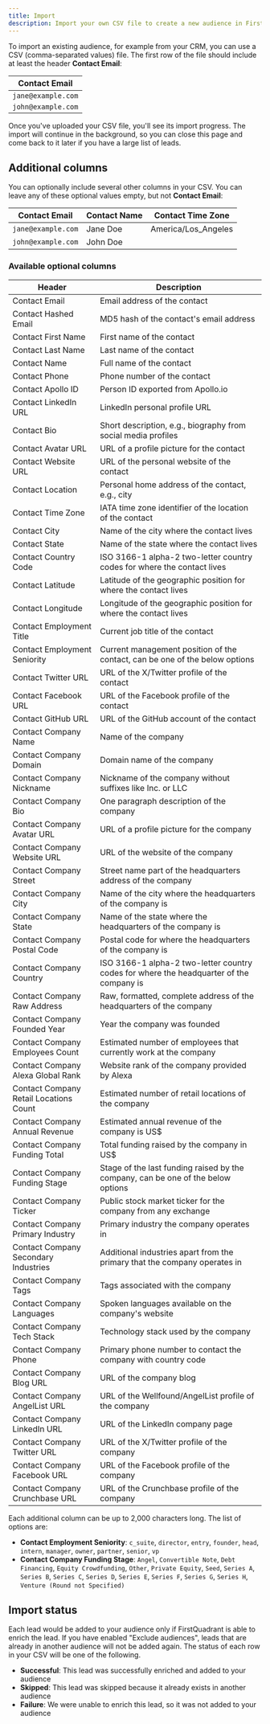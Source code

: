 ```yaml
---
title: Import
description: Import your own CSV file to create a new audience in FirstQuadrant.
---
```


To import an existing audience, for example from your CRM, you can use a CSV (comma-separated values) file. The first row of the file should include at least the header **Contact Email**:

| Contact Email      |
| ------------------ |
| `jane@example.com` |
| `john@example.com` |

Once you've uploaded your CSV file, you'll see its import progress. The import will continue in the background, so you can close this page and come back to it later if you have a large list of leads.

## Additional columns

You can optionally include several other columns in your CSV. You can leave any of these optional values empty, but not **Contact Email**:

| Contact Email      | Contact Name | Contact Time Zone   |
| ------------------ | ------------ | ------------------- |
| `jane@example.com` | Jane Doe     | America/Los_Angeles |
| `john@example.com` | John Doe     |

### Available optional columns

| Header                                 | Description                                                                             |
| -------------------------------------- | --------------------------------------------------------------------------------------- |
| Contact Email                          | Email address of the contact                                                            |
| Contact Hashed Email                   | MD5 hash of the contact's email address                                                 |
| Contact First Name                     | First name of the contact                                                               |
| Contact Last Name                      | Last name of the contact                                                                |
| Contact Name                           | Full name of the contact                                                                |
| Contact Phone                          | Phone number of the contact                                                             |
| Contact Apollo ID                      | Person ID exported from Apollo.io                                                       |
| Contact LinkedIn URL                   | LinkedIn personal profile URL                                                           |
| Contact Bio                            | Short description, e.g., biography from social media profiles                           |
| Contact Avatar URL                     | URL of a profile picture for the contact                                                |
| Contact Website URL                    | URL of the personal website of the contact                                              |
| Contact Location                       | Personal home address of the contact, e.g., city                                        |
| Contact Time Zone                      | IATA time zone identifier of the location of the contact                                |
| Contact City                           | Name of the city where the contact lives                                                |
| Contact State                          | Name of the state where the contact lives                                               |
| Contact Country Code                   | ISO 3166-1 alpha-2 two-letter country codes for where the contact lives                 |
| Contact Latitude                       | Latitude of the geographic position for where the contact lives                         |
| Contact Longitude                      | Longitude of the geographic position for where the contact lives                        |
| Contact Employment Title               | Current job title of the contact                                                        |
| Contact Employment Seniority           | Current management position of the contact, can be one of the below options             |
| Contact Twitter URL                    | URL of the X/Twitter profile of the contact                                             |
| Contact Facebook URL                   | URL of the Facebook profile of the contact                                              |
| Contact GitHub URL                     | URL of the GitHub account of the contact                                                |
| Contact Company Name                   | Name of the company                                                                     |
| Contact Company Domain                 | Domain name of the company                                                              |
| Contact Company Nickname               | Nickname of the company without suffixes like Inc. or LLC                               |
| Contact Company Bio                    | One paragraph description of the company                                                |
| Contact Company Avatar URL             | URL of a profile picture for the company                                                |
| Contact Company Website URL            | URL of the website of the company                                                       |
| Contact Company Street                 | Street name part of the headquarters address of the company                             |
| Contact Company City                   | Name of the city where the headquarters of the company is                               |
| Contact Company State                  | Name of the state where the headquarters of the company is                              |
| Contact Company Postal Code            | Postal code for where the headquarters of the company is                                |
| Contact Company Country                | ISO 3166-1 alpha-2 two-letter country codes for where the headquarter of the company is |
| Contact Company Raw Address            | Raw, formatted, complete address of the headquarters of the company                     |
| Contact Company Founded Year           | Year the company was founded                                                            |
| Contact Company Employees Count        | Estimated number of employees that currently work at the company                        |
| Contact Company Alexa Global Rank      | Website rank of the company provided by Alexa                                           |
| Contact Company Retail Locations Count | Estimated number of retail locations of the company                                     |
| Contact Company Annual Revenue         | Estimated annual revenue of the company is US$                                          |
| Contact Company Funding Total          | Total funding raised by the company in US$                                              |
| Contact Company Funding Stage          | Stage of the last funding raised by the company, can be one of the below options        |
| Contact Company Ticker                 | Public stock market ticker for the company from any exchange                            |
| Contact Company Primary Industry       | Primary industry the company operates in                                                |
| Contact Company Secondary Industries   | Additional industries apart from the primary that the company operates in               |
| Contact Company Tags                   | Tags associated with the company                                                        |
| Contact Company Languages              | Spoken languages available on the company's website                                     |
| Contact Company Tech Stack             | Technology stack used by the company                                                    |
| Contact Company Phone                  | Primary phone number to contact the company with country code                           |
| Contact Company Blog URL               | URL of the company blog                                                                 |
| Contact Company AngelList URL          | URL of the Wellfound/AngelList profile of the company                                   |
| Contact Company LinkedIn URL           | URL of the LinkedIn company page                                                        |
| Contact Company Twitter URL            | URL of the X/Twitter profile of the company                                             |
| Contact Company Facebook URL           | URL of the Facebook profile of the company                                              |
| Contact Company Crunchbase URL         | URL of the Crunchbase profile of the company                                            |

Each additional column can be up to 2,000 characters long. The list of options are:

- **Contact Employment Seniority**: `c_suite`, `director`, `entry`, `founder`, `head`, `intern`, `manager`, `owner`, `partner`, `senior`, `vp`
- **Contact Company Funding Stage**: `Angel`, `Convertible Note`, `Debt Financing`, `Equity Crowdfunding`, `Other`, `Private Equity`, `Seed`, `Series A`, `Series B`, `Series C`, `Series D`, `Series E`, `Series F`, `Series G`, `Series H`, `Venture (Round not Specified)`

## Import status

Each lead would be added to your audience only if FirstQuadrant is able to enrich the lead. If you have enabled "Exclude audiences", leads that are already in another audience will not be added again. The status of each row in your CSV will be one of the following.

- **Successful**: This lead was successfully enriched and added to your audience
- **Skipped**: This lead was skipped because it already exists in another audience
- **Failure**: We were unable to enrich this lead, so it was not added to your audience
